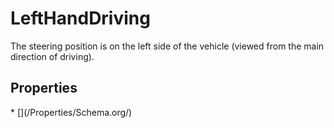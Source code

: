   
# LeftHandDriving

The steering position is on the left side of the vehicle (viewed from the main direction of driving).

## Properties

<Grid>
* [](/Properties/Schema.org/)
</Grid>

